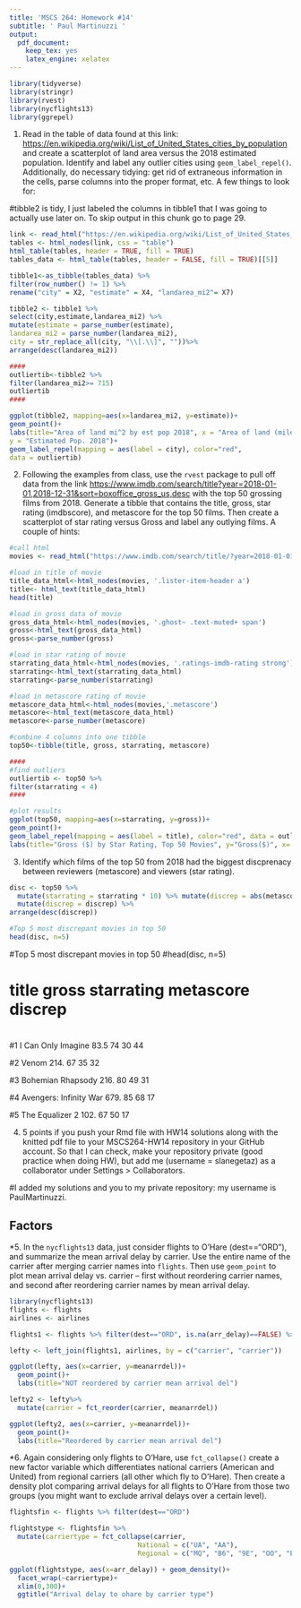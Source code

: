 ```yaml
---
title: 'MSCS 264: Homework #14'
subtitle: ' Paul Martinuzzi '
output:
  pdf_document:
    keep_tex: yes
    latex_engine: xelatex
---
```

```r
library(tidyverse)
library(stringr)
library(rvest)
library(nycflights13)
library(ggrepel)
```

1. Read in the table of data found at this link: <https://en.wikipedia.org/wiki/List_of_United_States_cities_by_population> and create a scatterplot of land area versus the 2018 estimated population. Identify and label any outlier cities using `geom_label_repel()`. Additionally, do necessary tidying: get rid of extraneous information in the cells, parse columns into the proper format, etc.  A few things to look for:


#tibble2 is tidy, I just labeled the columns in tibble1 that I was going to actually use later on. To skip output in this chunk go to page 29.

```r
link <- read_html("https://en.wikipedia.org/wiki/List_of_United_States_cities_by_population")
tables <- html_nodes(link, css = "table")
html_table(tables, header = TRUE, fill = TRUE)
tables_data <- html_table(tables, header = FALSE, fill = TRUE)[[5]]

tibble1<-as_tibble(tables_data) %>%
filter(row_number() != 1) %>%
rename("city" = X2, "estimate" = X4, "landarea_mi2"= X7)
```
```r
tibble2 <- tibble1 %>%
select(city,estimate,landarea_mi2) %>%
mutate(estimate = parse_number(estimate),
landarea_mi2 = parse_number(landarea_mi2),
city = str_replace_all(city, "\\[.\\]", ""))%>%
arrange(desc(landarea_mi2))

####
outliertib<-tibble2 %>%
filter(landarea_mi2>= 715)
outliertib
####

ggplot(tibble2, mapping=aes(x=landarea_mi2, y=estimate))+
geom_point()+
labs(title="Area of land mi^2 by est pop 2018", x = "Area of land (miles^2)",
y = "Estimated Pop. 2018")+
geom_label_repel(mapping = aes(label = city), color="red",
data = outliertib)
```


2. Following the examples from class, use the `rvest` package to pull off data from the link  <https://www.imdb.com/search/title?year=2018-01-01,2018-12-31&sort=boxoffice_gross_us,desc> with the top 50 grossing films from 2018. Generate a tibble that contains the title, gross, star rating (imdbscore), and metascore for the top 50 films. Then create a scatterplot of star rating versus Gross and label any outlying films.  A couple of hints:

```r
#call html
movies <- read_html("https://www.imdb.com/search/title/?year=2018-01-01,2018-12-31&sort=boxoffice_gross_us,desc")

#load in title of movie
title_data_html<-html_nodes(movies, '.lister-item-header a')
title<- html_text(title_data_html)
head(title)

#load in gross data of movie
gross_data_html<-html_nodes(movies, '.ghost~ .text-muted+ span')
gross<-html_text(gross_data_html)
gross<-parse_number(gross)

#load in star rating of movie
starrating_data_html<-html_nodes(movies, '.ratings-imdb-rating strong')
starrating<-html_text(starrating_data_html)
starrating<-parse_number(starrating)

#load in metascore rating of movie
metascore_data_html<-html_nodes(movies,'.metascore')
metascore<-html_text(metascore_data_html)
metascore<-parse_number(metascore)
```

```r
#combine 4 columns into one tibble
top50<-tibble(title, gross, starrating, metascore)

####
#find outliers
outliertib <- top50 %>%
filter(starrating < 4)
####

#plot results
ggplot(top50, mapping=aes(x=starrating, y=gross))+
geom_point()+
geom_label_repel(mapping = aes(label = title), color="red", data = outliertib, nudge_y = 5)+
labs(title="Gross ($) by Star Rating, Top 50 Movies", y="Gross($)", x= "Star Rating")
```

3. Identify which films of the top 50 from 2018 had the biggest discprenacy between reviewers (metascore) and viewers (star rating).
```r
disc <- top50 %>% 
  mutate(starrating = starrating * 10) %>% mutate(discrep = abs(metascore - starrating)) %>% 
  mutate(discrep = discrep) %>%
arrange(desc(discrep))

#Top 5 most discrepant movies in top 50
head(disc, n=5)
```

#Top 5 most discrepant movies in top 50
#head(disc, n=5)

#  title                  gross starrating metascore discrep

#  <chr>                  <dbl>      <dbl>     <dbl>   <dbl>

#1 I Can Only Imagine      83.5         74        30      44

#2 Venom                  214.          67        35      32

#3 Bohemian Rhapsody      216.          80        49      31

#4 Avengers: Infinity War 679.          85        68      17

#5 The Equalizer 2        102.          67        50      17


4. 5 points if you push your Rmd file with HW14 solutions along with the knitted pdf file to your MSCS264-HW14 repository in your GitHub account.  So that I can check, make your repository private (good practice when doing HW), but add me (username = slanegetaz) as a collaborator under Settings > Collaborators.

#I added my solutions and you to my private repository: my username is PaulMartinuzzi.

## Factors

*5. In the `nycflights13` data, just consider flights to O'Hare (dest=="ORD"), and summarize the mean arrival delay by carrier.  Use the entire name of the carrier after merging carrier names into `flights`.  Then use `geom_point` to plot mean arrival delay vs. carrier -- first without reordering carrier names, and second after reordering carrier names by mean arrival delay.
```r
library(nycflights13)
flights <- flights
airlines <- airlines

flights1 <- flights %>% filter(dest=="ORD", is.na(arr_delay)==FALSE) %>% group_by(carrier)%>% summarise(meanarrdel=mean(arr_delay))
```
```r
lefty <- left_join(flights1, airlines, by = c("carrier", "carrier"))
```

```r
ggplot(lefty, aes(x=carrier, y=meanarrdel))+
  geom_point()+
  labs(title="NOT reordered by carrier mean arrival del")

lefty2 <- lefty%>%
  mutate(carrier = fct_reorder(carrier, meanarrdel))

ggplot(lefty2, aes(x=carrier, y=meanarrdel))+
  geom_point()+
  labs(title="Reordered by carrier mean arrival del")
```

*6. Again considering only flights to O'Hare, use `fct_collapse()` create a new factor variable which differentiates national carriers (American and United) from regional carriers (all other which fly to O'Hare).  Then create a density plot comparing arrival delays for all flights to O'Hare from those two groups (you might want to exclude arrival delays over a certain level).
```r
flightsfin <- flights %>% filter(dest=="ORD")
```
```r
flightstype <- flightsfin %>%
  mutate(carriertype = fct_collapse(carrier,
                                National = c("UA", "AA"),
                                Regional = c("MQ", "B6", "9E", "OO", "EV")))
```

```r
ggplot(flightstype, aes(x=arr_delay)) + geom_density()+
  facet_wrap(~carriertype)+
  xlim(0,300)+
  ggtitle("Arrival delay to ohare by carrier type")
```

